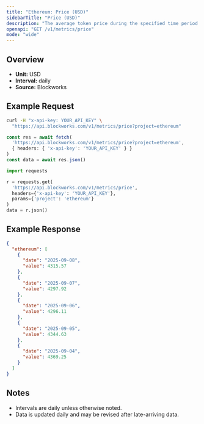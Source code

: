 ```yaml
---
title: "Ethereum: Price (USD)"
sidebarTitle: "Price (USD)"
description: "The average token price during the specified time period for the native asset of that chain."
openapi: "GET /v1/metrics/price"
mode: "wide"
---
```


## Overview

- **Unit:** USD
- **Interval:** daily
- **Source:** Blockworks

## Example Request

<CodeGroup>

```bash cURL
curl -H "x-api-key: YOUR_API_KEY" \
  "https://api.blockworks.com/v1/metrics/price?project=ethereum"
```

```typescript TypeScript
const res = await fetch(
  'https://api.blockworks.com/v1/metrics/price?project=ethereum',
  { headers: { 'x-api-key': 'YOUR_API_KEY' } }
)
const data = await res.json()
```

```python Python
import requests

r = requests.get(
  'https://api.blockworks.com/v1/metrics/price',
  headers={'x-api-key': 'YOUR_API_KEY'},
  params={'project': 'ethereum'}
)
data = r.json()
```

</CodeGroup>

## Example Response

```json
{
  "ethereum": [
    {
      "date": "2025-09-08",
      "value": 4315.57
    },
    {
      "date": "2025-09-07",
      "value": 4297.92
    },
    {
      "date": "2025-09-06",
      "value": 4296.11
    },
    {
      "date": "2025-09-05",
      "value": 4344.63
    },
    {
      "date": "2025-09-04",
      "value": 4369.25
    }
  ]
}
```

## Notes
- Intervals are daily unless otherwise noted.
- Data is updated daily and may be revised after late-arriving data.
